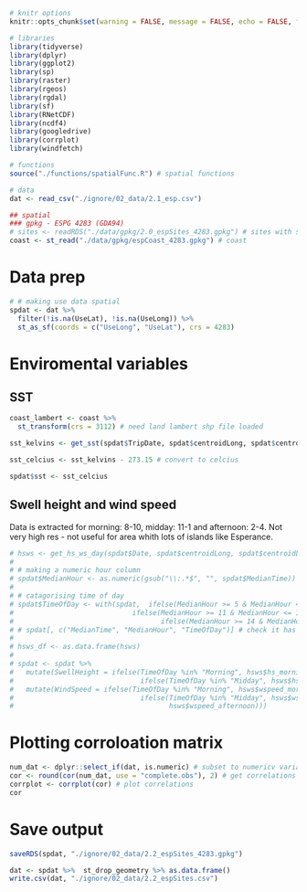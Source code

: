 ```r
# knitr options
knitr::opts_chunk$set(warning = FALSE, message = FALSE, echo = FALSE, fig.align = 'center', fig.width = 10, fig.height = 7) 

# libraries 
library(tidyverse)
library(dplyr)
library(ggplot2)
library(sp)
library(raster)
library(rgeos)
library(rgdal)
library(sf)
library(RNetCDF)
library(ncdf4)
library(googledrive)
library(corrplot)
library(windfetch)

# functions
source("./functions/spatialFunc.R") # spatial functions

# data
dat <- read_csv("./ignore/02_data/2.1_esp.csv")

## spatial
### gpkg - ESPG 4283 (GDA94)
# sites <- readRDS("./data/gpkg/2.0_espSites_4283.gpkg") # sites with static attributes
coast <- st_read("./data/gpkg/espCoast_4283.gpkg") # coast
```

# Data prep
```r
# # making use data spatial 
spdat <- dat %>%
  filter(!is.na(UseLat), !is.na(UseLong)) %>%
  st_as_sf(coords = c("UseLong", "UseLat"), crs = 4283)
```


# Enviromental variables
## SST
```r
coast_lambert <- coast %>%
  st_transform(crs = 3112) # need land lambert shp file loaded

sst_kelvins <- get_sst(spdat$TripDate, spdat$centroidLong, spdat$centroidLat) # getting sst

sst_celcius <- sst_kelvins - 273.15 # convert to celcius

spdat$sst <- sst_celcius
```

## Swell height and wind speed
Data is extracted for morning: 8-10, midday: 11-1 and afternoon: 2-4. 
Not very high res - not useful for area whith lots of islands like Esperance. 
```r
# hsws <- get_hs_ws_day(spdat$Date, spdat$centroidLong, spdat$centroidLat) # getting hs and ws
# 
# # making a numeric hour column
# spdat$MedianHour <- as.numeric(gsub("\\:.*$", "", spdat$MedianTime))
# 
# # catagorising time of day
# spdat$TimeOfDay <- with(spdat,  ifelse(MedianHour >= 5 & MedianHour <= 10, "Morning",
#                             ifelse(MedianHour >= 11 & MedianHour <= 13, "Midday", 
#                                    ifelse(MedianHour >= 14 & MedianHour <= 18, "Afternoon", NA))))
# # spdat[, c("MedianTime", "MedianHour", "TimeOfDay")] # check it has worked
# 
# hsws_df <- as.data.frame(hsws)
# 
# spdat <- spdat %>% 
#   mutate(SwellHeight = ifelse(TimeOfDay %in% "Morning", hsws$hs_morning,
#                               ifelse(TimeOfDay %in% "Midday", hsws$hs_midday, hsws$hs_afternoon))) %>% 
#   mutate(WindSpeed = ifelse(TimeOfDay %in% "Morning", hsws$wspeed_morning,
#                               ifelse(TimeOfDay %in% "Midday", hsws$wspeed_midday,
#                                      hsws$wspeed_afternoon)))
```

# Plotting corroloation matrix
```r
num_dat <- dplyr::select_if(dat, is.numeric) # subset to numericv variables
cor <- round(cor(num_dat, use = "complete.obs"), 2) # get correlations
corrplot <- corrplot(cor) # plot correlations
cor

```

# Save output
```r
saveRDS(spdat, "./ignore/02_data/2.2_espSites_4283.gpkg")

dat <- spdat %>%  st_drop_geometry %>% as.data.frame()
write.csv(dat, "./ignore/02_data/2.2_espSites.csv")
```